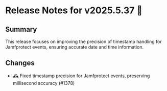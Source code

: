 # Release Notes for v2025.5.37 🚀

## Summary

This release focuses on improving the precision of timestamp handling for Jamfprotect events, ensuring accurate date and time information.

## Changes

- 🕰️ Fixed timestamp precision for Jamfprotect events, preserving millisecond accuracy (#1378)
